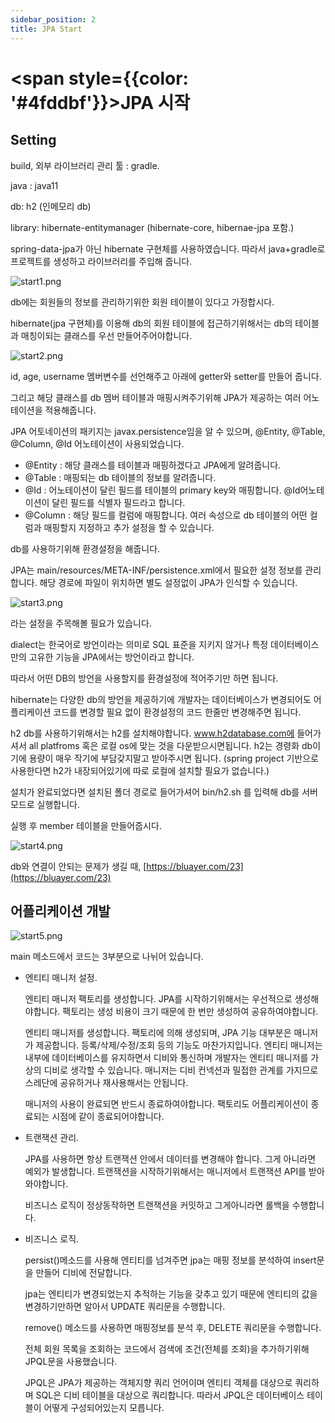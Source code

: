 ```yaml
---
sidebar_position: 2
title: JPA Start
---
```


# <span style={{color: '#4fddbf'}}>JPA 시작</span>

## Setting

build, 외부 라이브러리 관리 툴 : gradle.

java : java11

db: h2 (인메모리 db)

library: hibernate-entitymanager (hibernate-core, hibernae-jpa 포함.)

spring-data-jpa가 아닌 hibernate 구현체를 사용하였습니다. 따라서 java+gradle로 프로젝트를 생성하고 라이브러리를 주입해 줍니다.

![start1.png](image/start1.png)

db에는 회원들의 정보를 관리하기위한 회원 테이블이 있다고 가정합시다.

hibernate(jpa 구현체)를 이용해 db의 회원 테이블에 접근하기위해서는 db의 테이블과 매칭이되는 클래스를 우선 만들어주어야합니다.

![start2.png](image/start2.png)

id, age, username 멤버변수를 선언해주고 아래에 getter와 setter를 만들어 줍니다.

그리고 해당 클래스를 db 멤버 테이블과 매핑시켜주기위해 JPA가 제공하는 여러 어노테이션을 적용해줍니다.

JPA 어토네이션의 패키지는 javax.persistence임을 알 수 있으며, @Entity, @Table, @Column, @Id 어노테이션이 사용되었습니다.

- @Entity : 해당 클래스를 테이블과 매핑하겠다고 JPA에게 알려줍니다.
- @Table : 매핑되는 db 테이블의 정보를 알려줍니다.
- @Id : 어노테이션이 달린 필드를 테이블의 primary key와 매핑합니다. @Id어노테이션이 달린 필드를 식별자 필드라고 합니다.
- @Column : 해당 필드를 컬럼에 매핑합니다. 여러 속성으로 db 테이블의 어떤 컬럼과 매핑할지 지정하고 추가 설정을 할 수 있습니다.

db를 사용하기위해 환경설정을 해줍니다.

JPA는 main/resources/META-INF/persistence.xml에서 필요한 설정 정보를 관리합니다. 해당 경로에 파일이 위치하면 별도 설정없이 JPA가 인식할 수 있습니다.

![start3.png](image/start3.png)

<property name="hibernate.dialect" value="org.hibernate.dialect.H2Dialect" />라는 설정을 주목해볼 필요가 있습니다.

dialect는 한국어로 방언이라는 의미로 SQL 표준을 지키지 않거나 특정 데이터베이스만의 고유한 기능을 JPA에서는 방언이라고 합니다.

따라서 어떤 DB의 방언을 사용할지를 환경설정에 적어주기만 하면 됩니다.

hibernate는 다양한 db의 방언을 제공하기에 개발자는 데이터베이스가 변경되어도 어플리케이션 코드를 변경할 필요 없이 환경설정의 코드 한줄만 변경해주면 됩니다.

h2 db를 사용하기위해서는 h2를 설치해야합니다. www.h2database.com에 들어가셔서 all platfroms 혹은 로컬 os에 맞는 것을 다운받으시면됩니다. h2는 경령화 db이기에 용량이 매우 작기에 부담갖지말고 받아주시면 됩니다. (spring project 기반으로 사용한다면 h2가 내장되어있기에 따로 로컬에 설치할 필요가 없습니다.)

설치가 완료되었다면 설치된 폴더 경로로 들어가셔어 bin/h2.sh 를 입력해 db를 서버 모드로 실행합니다.

실행 후 member 테이블을 만들어줍시다.

![start4.png](image/start4.png)

db와 연결이 안되는 문제가 생길 때, [https://bluayer.com/23](https://bluayer.com/23)

## 어플리케이션 개발

![start5.png](image/start5.png)

main 메소드에서 코드는 3부분으로 나뉘어 있습니다.

- 엔티티 매니저 설정.

    엔티티 매니저 팩토리를 생성합니다. JPA를 시작하기위해서는 우선적으로 생성해야합니다. 팩토리는 생성 비용이 크기 때문에 한 번만 생성하여 공유하여야합니다.

    엔티티 매니저를 생성합니다. 팩토리에 의해 생성되며, JPA 기능 대부분은 매니저가 제공합니다. 등록/삭제/수정/조회 등의 기능도 마찬가지입니다. 엔티티 매니저는 내부에 데이터베이스를 유지하면서 디비와 통신하며 개발자는 엔티티 매니저를 가상의 디비로 생각할 수 있습니다. 매니저는 디비 컨넥션과 밀접한 관계를 가지므로 스레단에 공유하거나 재사용해서는 안됩니다.

    매니저의 사용이 완료되면 반드시 종료하여야합니다. 팩토리도 어플리케이션이 종료되는 시점에 같이 종료되어야합니다.

- 트랜잭션 관리.

    JPA를 사용하면 항상 트랜잭션 안에서 데이터를 변경해야 합니다. 그게 아니라면 예외가 발생합니다. 트랜잭션을 시작하기위해서는 매니저에서 트랜잭션 API를 받아와야합니다.

    비즈니스 로직이 정상동작하면 트랜잭션을 커밋하고 그게아니라면 롤백을 수행합니다.

- 비즈니스 로직.

    persist()메소드를 사용해 엔티티를 넘겨주면 jpa는 매핑 정보를 분석하여 insert문을 만들어 디비에 전달합니다.

    jpa는 엔티티가 변경되었는지 추적하는 기능을 갖추고 있기 때문에 엔티티의 값을 변경하기만하면 알아서 UPDATE 쿼리문을 수행합니다.

    remove() 메소드를 사용하면 매핑정보를 분석 후, DELETE 쿼리문을 수행합니다.

    전체 회원 목록을 조회하는 코드에서 검색에 조건(전체를 조회)을 추가하기위해 JPQL문을 사용했습니다.

    JPQL은 JPA가 제공하는 객체지향 쿼리 언어이며 엔티티 객체를 대상으로 쿼리하며 SQL은 디비 테이블을 대상으로 쿼리합니다. 따라서 JPQL은 데이터베이스 테이블이 어떻게 구성되어있는지 모릅니다.